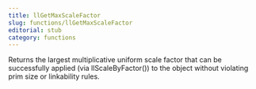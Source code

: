 ```yaml
---
title: llGetMaxScaleFactor
slug: functions/llGetMaxScaleFactor
editorial: stub
category: functions
---
```


<LSLFunction
	name="llGetMaxScaleFactor"
	returnType="float"
/>

Returns the largest multiplicative uniform scale factor that can be successfully applied (via llScaleByFactor()) to the object without violating prim size or linkability rules.
